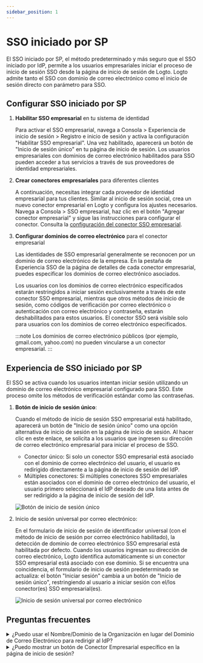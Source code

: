 ```yaml
---
sidebar_position: 1
---
```


# SSO iniciado por SP

El SSO iniciado por SP, el método predeterminado y más seguro que el SSO iniciado por IdP, permite a los usuarios empresariales iniciar el proceso de inicio de sesión SSO desde la página de inicio de sesión de Logto. Logto admite tanto el SSO con dominio de correo electrónico como el inicio de sesión directo con parámetro para SSO.

## Configurar SSO iniciado por SP

1. **Habilitar SSO empresarial** en tu sistema de identidad

   Para activar el SSO empresarial, navega a <CloudLink to="/sign-in-experience/sign-up-and-sign-in">Consola > Experiencia de inicio de sesión > Registro e inicio de sesión</CloudLink> y activa la configuración "Habilitar SSO empresarial". Una vez habilitado, aparecerá un botón de "Inicio de sesión único" en tu página de inicio de sesión. Los usuarios empresariales con dominios de correo electrónico habilitados para SSO pueden acceder a tus servicios a través de sus proveedores de identidad empresariales.

2. **Crear conectores empresariales** para diferentes clientes

   A continuación, necesitas integrar cada proveedor de identidad empresarial para tus clientes. Similar al inicio de sesión social, crea un nuevo conector empresarial en Logto y configura los ajustes necesarios. Navega a <CloudLink to="/enterprise-sso">Consola > SSO empresarial</CloudLink>, haz clic en el botón "Agregar conector empresarial" y sigue las instrucciones para configurar el conector. Consulta la [configuración del conector SSO empresarial](/connectors/enterprise-connectors/).

3. **Configurar dominios de correo electrónico** para el conector empresarial

   Las identidades de SSO empresarial generalmente se reconocen por un dominio de correo electrónico de la empresa. En la pestaña de Experiencia SSO de la página de detalles de cada conector empresarial, puedes especificar los dominios de correo electrónico asociados.

   Los usuarios con los dominios de correo electrónico especificados estarán restringidos a iniciar sesión exclusivamente a través de este conector SSO empresarial, mientras que otros métodos de inicio de sesión, como códigos de verificación por correo electrónico o autenticación con correo electrónico y contraseña, estarán deshabilitados para estos usuarios. El conector SSO será visible solo para usuarios con los dominios de correo electrónico especificados.

   :::note
   Los dominios de correo electrónico públicos (por ejemplo, gmail.com, yahoo.com) no pueden vincularse a un conector empresarial.
   :::

## Experiencia de SSO iniciado por SP

El SSO se activa cuando los usuarios intentan iniciar sesión utilizando un dominio de correo electrónico empresarial configurado para SSO. Este proceso omite los métodos de verificación estándar como las contraseñas.

1. **Botón de inicio de sesión único**:

   Cuando el método de inicio de sesión SSO empresarial está habilitado, aparecerá un botón de "Inicio de sesión único" como una opción alternativa de inicio de sesión en la página de inicio de sesión. Al hacer clic en este enlace, se solicita a los usuarios que ingresen su dirección de correo electrónico empresarial para iniciar el proceso de SSO.

   - Conector único: Si solo un conector SSO empresarial está asociado con el dominio de correo electrónico del usuario, el usuario es redirigido directamente a la página de inicio de sesión del IdP.
   - Múltiples conectores: Si múltiples conectores SSO empresariales están asociados con el dominio de correo electrónico del usuario, el usuario primero seleccionará el IdP deseado de una lista antes de ser redirigido a la página de inicio de sesión del IdP.

   ![Botón de inicio de sesión único](./assets/sso-button-sign-in.png)

2. Inicio de sesión universal por correo electrónico:

   En el formulario de inicio de sesión de identificador universal (con el método de inicio de sesión por correo electrónico habilitado), la detección de dominio de correo electrónico SSO empresarial está habilitada por defecto. Cuando los usuarios ingresan su dirección de correo electrónico, Logto identifica automáticamente si un conector SSO empresarial está asociado con ese dominio. Si se encuentra una coincidencia, el formulario de inicio de sesión predeterminado se actualiza: el botón "Iniciar sesión" cambia a un botón de "Inicio de sesión único", restringiendo al usuario a iniciar sesión con el/los conector(es) SSO empresarial(es).

   ![Inicio de sesión universal por correo electrónico](./assets/sso-email-sign-in.png)

## Preguntas frecuentes

<details>
  <summary>¿Puedo usar el Nombre/Dominio de la Organización en lugar del Dominio de Correo Electrónico para redirigir al IdP?</summary>

Actualmente, la experiencia de inicio de sesión preconstruida de Logto solo admite **SSO con dominio de correo electrónico**, no **SSO con dominio de organización**.

Puedes crear una página de enrutamiento personalizada en tu lado del cliente utilizando los parámetros de autenticación con `directSignIn:'sso:{connectorId}`. Esta página redirigirá a los grandes clientes empresariales al IdP apropiado según su dominio de organización. Aprende más sobre el [parámetro de inicio de sesión directo](/end-user-flows/authentication-parameters/direct-sign-in/).

</details>

<details>
  <summary>¿Puedo mostrar un botón de Conector Empresarial específico en la página de inicio de sesión?</summary>

Diferentes clientes empresariales utilizan diferentes proveedores de identidad para gestionar a sus empleados y solicitan diferentes alcances (OIDC) o atributos (SAML). Por lo tanto, no se recomienda mostrar un botón de conector empresarial destinado a un cliente específico en una página de inicio de sesión genérica.

Sin embargo, si estás desarrollando un producto B2E y deseas mostrar un botón para un cliente empresarial específico, puedes crear una página de inicio de sesión personalizada y usar `directSignIn:sso` para enrutar el botón adecuadamente. Aprende más sobre el [parámetro de inicio de sesión directo](/end-user-flows/authentication-parameters/direct-sign-in/).

</details>
